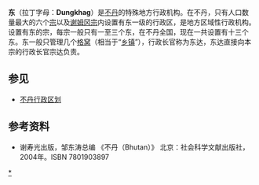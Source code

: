 {{Politics of Bhutan}}

'''东'''（拉丁字母：'''Dungkhag'''）是[[不丹|不丹]]的特殊地方行政机构。在不丹，只有人口数量最大的六个[[宗_(不丹)|宗]]以及[[谢姆冈宗|谢姆冈宗]]内设置有东一级的行政区，是地方区域性行政机构。设置有东的宗，每宗一般只有一至三个东，在不丹全国，现在一共设置有十三个东。东一般只管理几个[[格窝|格窝]]（相当于“[[乡镇|乡镇]]”），行政长官称为东达，东达直接向本宗的行政长官宗达负责。

==参见==
*[[不丹行政区划|不丹行政区划]]

==参考资料==
*谢寿光出版，邹东涛总编 《不丹（Bhutan）》 北京：社会科学文献出版社，2004年。ISBN 7801903897

{{Bhutan}}

[[Category:不丹行政区划|*]]